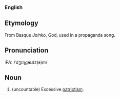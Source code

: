 ===English===
==Etymology==
From Basque ''Jainko'', God, used in a propaganda song.
==Pronunciation==
IPA: /ˈdʒɪŋgɘʊɪz(ɘ)m/
==Noun==
#(uncountable) Excessive [[patriotism]].